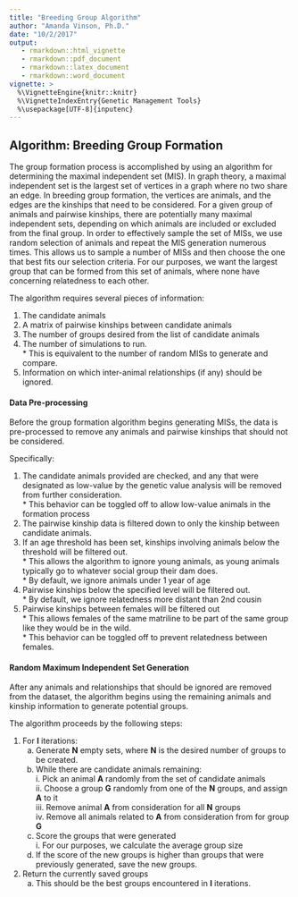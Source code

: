 ```yaml
---
title: "Breeding Group Algorithm"
author: "Amanda Vinson, Ph.D."
date: "10/2/2017"
output: 
   - rmarkdown::html_vignette
   - rmarkdown::pdf_document
   - rmarkdown::latex_document
   - rmarkdown::word_document
vignette: >
  %\VignetteEngine{knitr::knitr}
  %\VignetteIndexEntry{Genetic Management Tools}
  %\usepackage[UTF-8]{inputenc}
---
```

## Algorithm: Breeding Group Formation  
The group formation process is accomplished by using an algorithm for determining
the maximal independent set (MIS). In graph theory, a maximal independent set is the
largest set of vertices in a graph where no two share an edge. In breeding group
formation, the vertices are animals, and the edges are the kinships that need to
be considered. For a given group of animals and pairwise kinships, there are
potentially many maximal independent sets, depending on which animals are included
or excluded from the final group. In order to effectively sample the set of MISs,
we use random selection of animals and repeat the MIS generation numerous times.
This allows us to sample a number of MISs and then choose the one that best fits
our selection criteria. For our purposes, we want the largest group that can be
formed from this set of animals, where none have concerning relatedness to each
other.

The algorithm requires several pieces of information:    

1.	The candidate animals    
2.	A matrix of pairwise kinships between candidate animals  
3.	The number of groups desired from the list of candidate animals  
4.	The number of simulations to run.  
          *   This is equivalent to the number of random MISs to generate and compare.  
5.	Information on which inter-animal relationships (if any) should be ignored.  

#### Data Pre-processing
Before the group formation algorithm begins generating MISs, the data is pre-processed
to remove any animals and pairwise kinships that should not be considered.

Specifically:  

1. The candidate animals provided are checked, and any that were designated as low-value by the genetic value analysis will be removed from further consideration.  
         *	This behavior can be toggled off to allow low-value animals in the formation process  
2. The pairwise kinship data is filtered down to only the kinship between candidate animals.  
3. If an age threshold has been set, kinships involving animals below the threshold will be filtered out.  
         *	This allows the algorithm to ignore young animals, as young animals typically go to whatever social group their dam does.  
         *	By default, we ignore animals under 1 year of age  
4. Pairwise kinships below the specified level will be filtered out.  
         *	By default, we ignore relatedness more distant than 2nd cousin  
5. Pairwise kinships between females will be filtered out  
         *	This allows females of the same matriline to be part of the same group like they would be in the wild.  
         *	This behavior can be toggled off to prevent relatedness between females.  

#### Random Maximum Independent Set Generation
After any animals and relationships that should be ignored are removed from
the dataset, the algorithm begins using the remaining animals and kinship
information to generate potential groups.

The algorithm proceeds by the following steps:  

1. For __I__ iterations:  
    a. Generate __N__ empty sets, where __N__ is the desired number of groups to be created.  
    b. While there are candidate animals remaining:  
            i. Pick an animal __A__ randomly from the set of candidate animals   
            ii. Choose a group __G__ randomly from one of the __N__ groups, and assign __A__ to it  
            iii. Remove animal __A__ from consideration for all __N__ groups  
            iv. Remove all animals related to __A__ from consideration from for group __G__  
    c. Score the groups that were generated  
            i. For our purposes, we calculate the average group size  
    d. If the score of the new groups is higher than groups that were previously generated, save the new groups.  
2. Return the currently saved groups  
    a. This should be the best groups encountered in __I__ iterations.  
